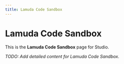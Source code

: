 ```yaml
---
title: Lamuda Code Sandbox
---
```


# Lamuda Code Sandbox

This is the **Lamuda Code Sandbox** page for Studio.

_TODO: Add detailed content for Lamuda Code Sandbox._
